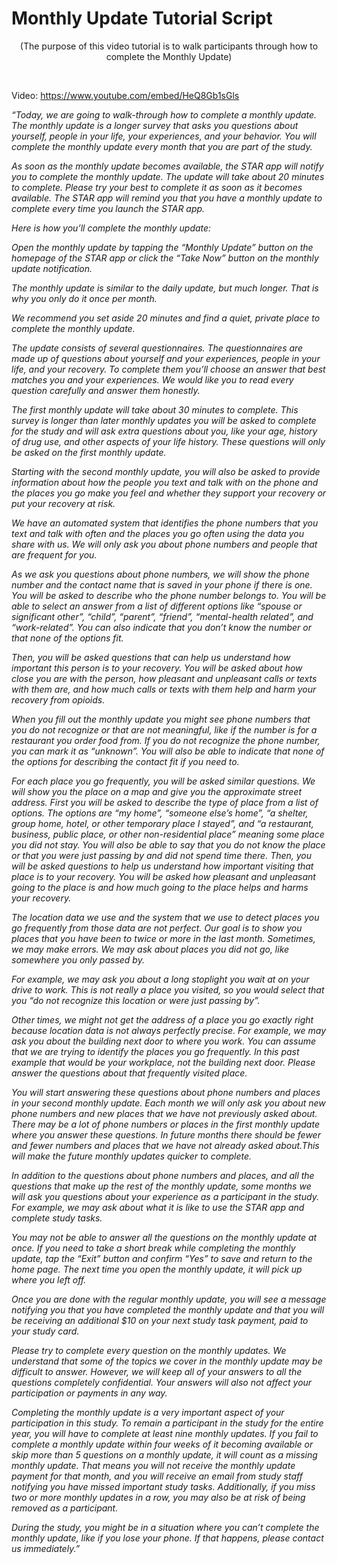 # Monthly Update Tutorial Script {#sec-video_tutorial_monthly}


<center>(The purpose of this video tutorial is to walk participants through how to complete the Monthly Update)</center>

 

Video: <https://www.youtube.com/embed/HeQ8Gb1sGls>

*"Today, we are going to walk-through how to complete a monthly update. The monthly update is a longer survey that asks you questions about yourself, people in your life, your experiences, and your behavior. You will complete the monthly update every month that you are part of the study.*

*As soon as the monthly update becomes available, the STAR app will notify you to complete the monthly update. The update will take about 20 minutes to complete. Please try your best to complete it as soon as it becomes available. The STAR app will remind you that you have a monthly update to complete every time you launch the STAR app.*

*Here is how you'll complete the monthly update:*

*Open the monthly update by tapping the "Monthly Update" button on the homepage of the STAR app or click the "Take Now" button on the monthly update notification.*

*The monthly update is similar to the daily update, but much longer. That is why you only do it once per month.*

*We recommend you set aside 20 minutes and find a quiet, private place to complete the monthly update.*

*The update consists of several questionnaires. The questionnaires are made up of questions about yourself and your experiences, people in your life, and your recovery. To complete them you'll choose an answer that best matches you and your experiences. We would like you to read every question carefully and answer them honestly.*

*The first monthly update will take about 30 minutes to complete. This survey is longer than later monthly updates you will be asked to complete for the study and will ask extra questions about you, like your age, history of drug use, and other aspects of your life history. These questions will only be asked on the first monthly update.*

*Starting with the second monthly update, you will also be asked to provide information about how the people you text and talk with on the phone and the places you go make you feel and whether they support your recovery or put your recovery at risk.*

*We have an automated system that identifies the phone numbers that you text and talk with often and the places you go often using the data you share with us. We will only ask you about phone numbers and people that are frequent for you.*

*As we ask you questions about phone numbers, we will show the phone number and the contact name that is saved in your phone if there is one. You will be asked to describe who the phone number belongs to. You will be able to select an answer from a list of different options like "spouse or significant other", "child", "parent", "friend", "mental-health related", and "work-related". You can also indicate that you don't know the number or that none of the options fit.*

*Then, you will be asked questions that can help us understand how important this person is to your recovery. You will be asked about how close you are with the person, how pleasant and unpleasant calls or texts with them are, and how much calls or texts with them help and harm your recovery from opioids.*

*When you fill out the monthly update you might see phone numbers that you do not recognize or that are not meaningful, like if the number is for a restaurant you order food from. If you do not recognize the phone number, you can mark it as "unknown". You will also be able to indicate that none of the options for describing the contact fit if you need to.*

*For each place you go frequently, you will be asked similar questions. We will show you the place on a map and give you the approximate street address. First you will be asked to describe the type of place from a list of options. The options are "my home", "someone else's home", "a shelter, group home, hotel, or other temporary place I stayed", and "a restaurant, business, public place, or other non-residential place" meaning some place you did not stay. You will also be able to say that you do not know the place or that you were just passing by and did not spend time there. Then, you will be asked questions to help us understand how important visiting that place is to your recovery. You will be asked how pleasant and unpleasant going to the place is and how much going to the place helps and harms your recovery.*

*The location data we use and the system that we use to detect places you go frequently from those data are not perfect. Our goal is to show you places that you have been to twice or more in the last month. Sometimes, we may make errors. We may ask about places you did not go, like somewhere you only passed by.*

*For example, we may ask you about a long stoplight you wait at on your drive to work. This is not really a place you visited, so you would select that you "do not recognize this location or were just passing by".*

*Other times, we might not get the address of a place you go exactly right because location data is not always perfectly precise. For example, we may ask you about the building next door to where you work. You can assume that we are trying to identify the places you go frequently. In this past example that would be your workplace, not the building next door. Please answer the questions about that frequently visited place.*

*You will start answering these questions about phone numbers and places in your second monthly update. Each month we will only ask you about new phone numbers and new places that we have not previously asked about. There may be a lot of phone numbers or places in the first monthly update where you answer these questions. In future months there should be fewer and fewer numbers and places that we have not already asked about.This will make the future monthly updates quicker to complete.*

*In addition to the questions about phone numbers and places, and all the questions that make up the rest of the monthly update, some months we will ask you questions about your experience as a participant in the study. For example, we may ask about what it is like to use the STAR app and complete study tasks.*

*You may not be able to answer all the questions on the monthly update at once. If you need to take a short break while completing the monthly update, tap the "Exit" button and confirm "Yes" to save and return to the home page. The next time you open the monthly update, it will pick up where you left off.*

*Once you are done with the regular monthly update, you will see a message notifying you that you have completed the monthly update and that you will be receiving an additional \$10 on your next study task payment, paid to your study card.*

*Please try to complete every question on the monthly updates. We understand that some of the topics we cover in the monthly update may be difficult to answer. However, we will keep all of your answers to all the questions completely confidential. Your answers will also not affect your participation or payments in any way.*

*Completing the monthly update is a very important aspect of your participation in this study. To remain a participant in the study for the entire year, you will have to complete at least nine monthly updates. If you fail to complete a monthly update within four weeks of it becoming available or skip more than 5 questions on a monthly update, it will count as a missing monthly update. That means you will not receive the monthly update payment for that month, and you will receive an email from study staff notifying you have missed important study tasks. Additionally, if you miss two or more monthly updates in a row, you may also be at risk of being removed as a participant.*

*During the study, you might be in a situation where you can't complete the monthly update, like if you lose your phone. If that happens, please contact us immediately."*
